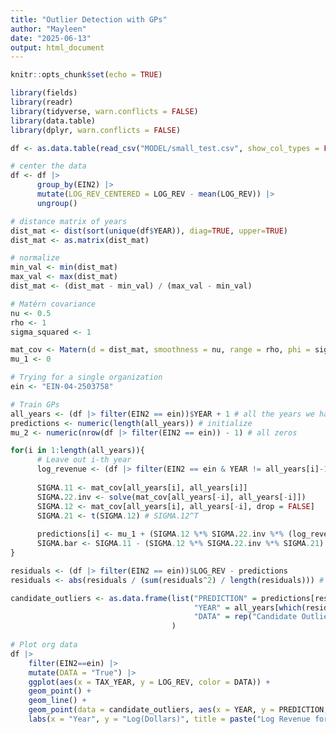 ```yaml
---
title: "Outlier Detection with GPs"
author: "Mayleen"
date: "2025-06-13"
output: html_document
---
```


```r
knitr::opts_chunk$set(echo = TRUE)
```


```r
library(fields)
library(readr)
library(tidyverse, warn.conflicts = FALSE)
library(data.table)
library(dplyr, warn.conflicts = FALSE)

df <- as.data.table(read_csv("MODEL/small_test.csv", show_col_types = FALSE)) 

# center the data
df <- df |>
      group_by(EIN2) |>
      mutate(LOG_REV_CENTERED = LOG_REV - mean(LOG_REV)) |>
      ungroup()

# distance matrix of years
dist_mat <- dist(sort(unique(df$YEAR)), diag=TRUE, upper=TRUE)
dist_mat <- as.matrix(dist_mat)

# normalize
min_val <- min(dist_mat)
max_val <- max(dist_mat)
dist_mat <- (dist_mat - min_val) / (max_val - min_val)

# Matérn covariance
nu <- 0.5
rho <- 1
sigma_squared <- 1

mat_cov <- Matern(d = dist_mat, smoothness = nu, range = rho, phi = sigma_squared)
mu_1 <- 0
```


```r
# Trying for a single organization 
ein <- "EIN-04-2503758"

# Train GPs
all_years <- (df |> filter(EIN2 == ein))$YEAR + 1 # all the years we have data for that org
predictions <- numeric(length(all_years)) # initialize
mu_2 <- numeric(nrow(df |> filter(EIN2 == ein)) - 1) # all zeros

for(i in 1:length(all_years)){
      # Leave out i-th year
      log_revenue <- (df |> filter(EIN2 == ein & YEAR != all_years[i]-1))$LOG_REV
      
      SIGMA.11 <- mat_cov[all_years[i], all_years[i]]
      SIGMA.22.inv <- solve(mat_cov[all_years[-i], all_years[-i]])
      SIGMA.12 <- mat_cov[all_years[i], all_years[-i], drop = FALSE]
      SIGMA.21 <- t(SIGMA.12) # SIGMA.12^T
      
      predictions[i] <- mu_1 + (SIGMA.12 %*% SIGMA.22.inv %*% (log_revenue - mu_2)) #mu_bar
      SIGMA.bar <- SIGMA.11 - (SIGMA.12 %*% SIGMA.22.inv %*% SIGMA.21)
}

residuals <- (df |> filter(EIN2 == ein))$LOG_REV - predictions
residuals <- abs(residuals / (sum(residuals^2) / length(residuals))) # (true - predicted) / (Stnd Error of Predictions)
```


```r
candidate_outliers <- as.data.frame(list("PREDICTION" = predictions[residuals>=3],
                                         "YEAR" = all_years[which(residuals > 3)] - 1 + 1989,
                                         "DATA" = rep("Candidate Outlier", length(predictions[residuals>=3])))
                                    )
      
# Plot org data
df |>
    filter(EIN2==ein) |>
    mutate(DATA = "True") |>
    ggplot(aes(x = TAX_YEAR, y = LOG_REV, color = DATA)) +
    geom_point() +
    geom_line() +
    geom_point(data = candidate_outliers, aes(x = YEAR, y = PREDICTION, color = DATA), size = 3) +
    labs(x = "Year", y = "Log(Dollars)", title = paste("Log Revenue for Org:", ein))
```

